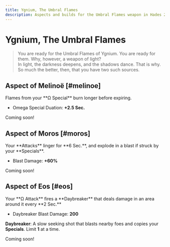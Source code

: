 ```yaml
---
title: Ygnium, The Umbral Flames
description: Aspects and builds for the Umbral Flames weapon in Hades 2.
---
```



# Ygnium, The Umbral Flames

> You are ready for the Umbral Flames of Ygnium. You are ready for them. Why, however, a weapon of light?\
> In light, the darkness deepens, and the shadows dance. That is why. So much the better, then, that you have two such sources.

## Aspect of Melinoë [#melinoe]

<CodexEntry data={DbAspects.Flames.melinoe}>
Flames from your **Ω Special** burn longer before expiring.

- Omega Special Duation: **+2.5 Sec.**

</CodexEntry>

Coming soon!

## Aspect of Moros [#moros]

<CodexEntry data={DbAspects.Flames.moros}>
Your **Attacks** linger for **6 Sec.**, and explode in a blast if struck by your **Specials**.

- Blast Damage: **+60%**

</CodexEntry>

Coming soon!

## Aspect of Eos [#eos]

<CodexEntry data={DbAspects.Flames.eos}>
Your **Ω Attack** fires a **Daybreaker** that deals damage in an area around it every **2 Sec.**

- Daybreaker Blast Damage: **200**

**Daybreaker**: A slow seeking shot that blasts nearby foes and copies your **Specials**. Limit **1** at a time.

</CodexEntry>

Coming soon!
